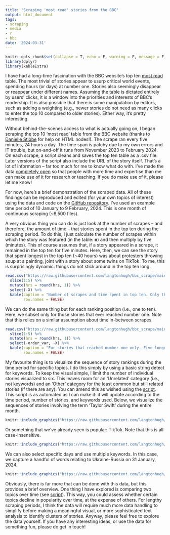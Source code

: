 ```yaml
---
title: "Scraping 'most read' stories from the BBC"
output: html_document
tags:
- scraping
- media
- r
- bbc
date: '2024-03-31'
---
```


```r
knitr::opts_chunk$set(collapse = T, echo = F, warning = F, message = F)
library(dplyr)
library(kableExtra)
```

I have had a long-time fascination with the BBC website's top ten [most read](https://www.bbc.com/news) table. The most trivial of stories appear to usurp critical world events, spending hours (or days) at number one. Stories also seemingly disappear or reappear under different names. Assuming the table is dictated entirely by users' clicks, it is a window into the priorities and interests of BBC's readership. It is also possible that there is some manipulation by editors, such as adding a weighting (e.g., newer stories do not need as many clicks to enter the top 10 compared to older stories). Either way, it's pretty interesting.

Without behind-the-scenes access to what is actually going on, I began scraping the top 10 'most read' table from the BBC website (thanks to [Danielle Stibbe](https://nscr.nl/en/medewerker/danielle-stibbe-msc/) for help on HTML nodes!). The scrape ran every five minutes, 24 hours a day. The time span is patchy due to my own errors and IT trouble, but on-and-off it runs from November 2023 to February 2024. On each scrape, a script cleans and saves the top ten table as a .csv file. Later versions of the script also include the URL of the story itself. That's a lot of information -- far too much for me to know what do with. I've made the data [completely open](https://github.com/langtonhugh/bbc_scrape) so that people with more time and expertise than me can make use of it for research or teaching. If you do make use of it, please let me know!

For now, here's a brief demonstration of the scraped data. All of these findings can be reproduced and edited (for your own topics of interest) using the data and code on the [GitHub repository](https://github.com/langtonhugh/bbc_scrape). I've used an example time period of 10 January to 9 February, 2024. This is one month of continuous scraping (~8,500 files).

A very obvious thing you can do is just look at the number of scrapes -- and therefore, the amount of time -- that stories spent in the top ten during the scraping period. To do this, I just calculate the number of scrapes within which the story was featured (in the table: **n**) and then multiply by five (minutes). This of course assumes that, if a story appeared in a scrape, it remained in the top ten for five minutes. Here, then, we can see the story that spent longest in the top ten (~40 hours) was about protesters throwing soup at a painting, joint with a story about some twins on TikTok. To me, this is surprisingly dynamic: things do not stick around in the top ten long. 

```r
read.csv("https://raw.githubusercontent.com/langtonhugh/bbc_scrape/main/output/top10_time_10jan2024_09feb2024.csv") %>%
  slice(1:5) %>% 
  mutate(hrs = round(hrs, 1)) %>% 
  select(-X) %>% 
  kable(caption = "Number of scrapes and time spent in top ten. Only the five longest-spending stories are shown here.",
        row.names = FALSE)
```

We can do the same thing but for each ranking position (i.e., one to ten). Here, we subset only for those stories that ever reached number one. Note that this relies on a similar assumption about time in-between scrapes.

```r
read.csv("https://raw.githubusercontent.com/langtonhugh/bbc_scrape/main/output/no1_time_10jan2024_09feb2024.csv") %>%
  slice(1:5) %>% 
  mutate(hrs = round(hrs, 1)) %>% 
  select(-order_var, -X) %>% 
  kable(caption = "For stories that reached number one only. Five longest-spending stories are shown.",
        row.names = FALSE)
```

My favourite thing is to visualize the sequence of story rankings during the time period for specific topics. I do this simply by using a basic string detect for keywords. To keep the visual simple, I limit the number of individual stories visualized to six. This leaves room for an 'Unrelated' category (i.e., not keywords) and an 'Other' category for the least common but still related stories (if there are any). You can amend this as wished using the [script](https://github.com/langtonhugh/bbc_scrape/blob/main/scripts/web_post_single_topic.R). This script is as automated as I can make it: it will update according to the time period, number of stories, and keywords used. Below, we visualize the sequences of stories involving the term 'Taylor Swift' during the entire month.

```r
knitr::include_graphics("https://raw.githubusercontent.com/langtonhugh/bbc_scrape/main/visuals/interest_tile_taylor_swift.png")
```

Or something that we've already seen is popular: TikTok. Note that this is all case-insensitive.

```r
knitr::include_graphics("https://raw.githubusercontent.com/langtonhugh/bbc_scrape/main/visuals/interest_tile_tiktok.png")
```

We can also select specific days and use multiple keywords. In this case, we capture a handful of words relating to Ukraine-Russia on 31 January, 2024. 

```r
knitr::include_graphics("https://raw.githubusercontent.com/langtonhugh/bbc_scrape/main/visuals/interest_tile_ukraine_russia_putin_zalensky.png")
```

Obviously, there is far more that can be done with this data, but this provides a brief overview. One thing I have explored is comparing two topics over time (see [script](https://github.com/langtonhugh/bbc_scrape/blob/main/scripts/web_post_compare.R)). This way, you could assess whether certain topics decline in popularity over time, at the expense of others. For lengthy scraping periods, I think the data will require much more data handling to simplify before making a meaningful visual, or more sophisticated text analysis to identify clusters of stories. Anyway, please feel free to explore the data yourself. If you have any interesting ideas, or use the data for something fun, please do get in touch!


